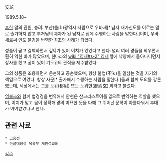 安玹

1989.5.18~

[[후한]] 말의 관원, 승려. 부산(釜山)광역시 사람으로 우바새[* 남자 재가신도를 이르는 말로 출가하지 않고 부처님의 제자가 된 남자로 집에 수행하는 사람을 말한다.]이며, 우바새로써 인도 불경을 번역한 최초의 사례가 되었다.

성품이 곧고 결백하면서 깊이가 있어 이치가 있었다고 한다. 널리 여러 경들을 외우면서 훤히 익힌 바가 많았으며, 한나라의 [[wiki:"영제#s-2" 영제]] 말에 낙양에서 돌아다니면서 장사를 했고 공이 있어 기도위의 관직을 제수받았다.

그의 성품은 조용하면서 온순하고 공손했으며, 항상 불법(不法)을 일삼는 것을 자기의 책임으로 여겼다. 항상 사문[* 출가해서 수행하는 사람을 말한다.]들과 함께 도의를 강론했는데, 세상에서는 그를 도위(都尉) 또는 도위현(都尉玄),이라고 불렀다.

[[엄불조]]와 함께 법경경을 번역해서 안현은 산크리스트어를 입으로 번역하는 역할을 했으며, 이치가 맞고 음이 정확해 경의 미묘한 뜻을 다해 그 뛰어난 문학이 아름다워서 후대가 이어받았다고 한다.

== 관련 사료 ==
 * 고승전
 * 한글대장경 목록부 개원석교록

[[각주]]
